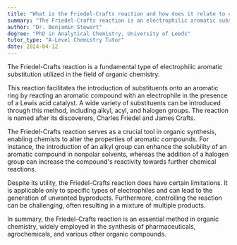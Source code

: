 ```yaml
---
title: "What is the Friedel-Crafts reaction and how does it relate to organic chemistry?"
summary: "The Friedel-Crafts reaction is an electrophilic aromatic substitution method in organic chemistry, allowing the introduction of alkyl or acyl groups into aromatic compounds."
author: "Dr. Benjamin Stewart"
degree: "PhD in Analytical Chemistry, University of Leeds"
tutor_type: "A-Level Chemistry Tutor"
date: 2024-04-12
---
```


The Friedel-Crafts reaction is a fundamental type of electrophilic aromatic substitution utilized in the field of organic chemistry.

This reaction facilitates the introduction of substituents onto an aromatic ring by reacting an aromatic compound with an electrophile in the presence of a Lewis acid catalyst. A wide variety of substituents can be introduced through this method, including alkyl, acyl, and halogen groups. The reaction is named after its discoverers, Charles Friedel and James Crafts.

The Friedel-Crafts reaction serves as a crucial tool in organic synthesis, enabling chemists to alter the properties of aromatic compounds. For instance, the introduction of an alkyl group can enhance the solubility of an aromatic compound in nonpolar solvents, whereas the addition of a halogen group can increase the compound's reactivity towards further chemical reactions.

Despite its utility, the Friedel-Crafts reaction does have certain limitations. It is applicable only to specific types of electrophiles and can lead to the generation of unwanted byproducts. Furthermore, controlling the reaction can be challenging, often resulting in a mixture of multiple products.

In summary, the Friedel-Crafts reaction is an essential method in organic chemistry, widely employed in the synthesis of pharmaceuticals, agrochemicals, and various other organic compounds.
    